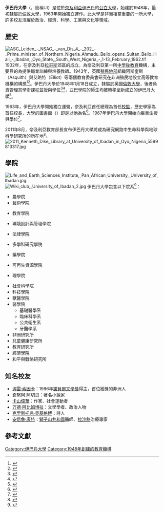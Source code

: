 {{NoteTA
| G1 = TO
}}{{Infobox university

|name            = 伊巴丹大學
|image           = University of Ibadan gate, Ibadan4.jpg

|image_size      = 
|caption         = 伊巴丹大學的校門

|motto           = Recte Sapere Fons（清楚的思考是知識之源）.
|established     = 1948年
|chancellor      = {{le|索科托蘇丹|Sultan of Sokoto}}{{le|薩阿德·阿布巴卡爾|Sa'adu Abubakar}}
|vice_chancellor = {{le|阿德博拉·巴巴通德·伊卡諾拉|Adebola Babatunde Ekanola}}

|chairman        = Nde Joshua Mutka Waklek
|city            = [[伊巴丹|伊巴丹]]
|state           = [[奧約州|奧約州]]
|country         = {{flag|奈及利亞}}
|website         = {{url|www.ui.edu.ng}}
|students        = 41,743人（2013年）<ref>{{cite news|url=http://www.thisdaylive.com/articles/ui-receives-biggest-allocation-of-intervention-funds/158465/|title=UI Receives Biggest Allocation of Intervention Funds|last=Oyedele|first=Damilola|date=8 September 2013|access-date=19 October 2014|archive-url=https://web.archive.org/web/20141216154130/http://www.thisdaylive.com/articles/ui-receives-biggest-allocation-of-intervention-funds/158465/|archive-date=2014-12-16|dead-url=no}}</ref>
|colours         = 
|campus          = 
|former_names    = University College Ibadan
|type            = [[公立大學|公立大學]]
}}

'''伊巴丹大學'''（{{lang-en|University of Ibadan}}，簡稱UI）是位於[[奈及利亞|奈及利亞]][[伊巴丹|伊巴丹]]的[[公立大學|公立大學]]，始建於1948年，最初隸屬於[[倫敦大學|倫敦大學]]，1963年開始獨立運作。此大學是非洲相當重要的一所大學，許多校友活躍於政治、經濟、科學、工業與文化等領域。

==歷史==
[[File:ASC_Leiden_-_NSAG_-_van_Dis_4_-_202_-_Prime_minister_of_Northern_Nigeria_Ahmadu_Bello_opens_Sultan_Bello_Hall_-_Ibadan,_Oyo_State,_South_West_Nigeria_-_1-13_February_1962.tif|thumb]]
1932年，{{le|亞巴學院|Yaba College}}在奈及利亞[[拉哥斯|拉哥斯]]郊區的{{le|亞巴|Yaba, Lagos}}成立，為奈及利亞第一所[[第三期教育|中學後教育]]機構，主要目的為提供職業訓練與培養教師。1943年，英國[[殖民地部|殖民地部]]組織阿斯奎斯（Asquith）與艾略特（Elliot）等兩個教育委員會研究在非洲殖民地設立高等教育機構的構想<ref name="Nwauwa1997">{{cite book|author=Apollos Okwuchi Nwauwa|title=Imperialism, Academe, and Nationalism: Britain and University Education for Africans, 1860-1960|url=https://books.google.com/books?id=_Lau0OF-6N4C&pg=PA134|year=1997|publisher=Psychology Press|isbn=978-0-7146-4668-8|pages=134}}</ref><ref>{{cite web |url=https://www.ug.edu.gh/content/establishment-university |title=Establishment of the University |date=2018-02-27 |access-date=2 March 2019 |archive-date=2017-09-21 |archive-url=https://web.archive.org/web/20170921192554/https://www.ug.edu.gh/content/establishment-university |dead-url=yes }}</ref>。伊巴丹大學於1948年1月18日成立，隸屬於英國[[倫敦大學|倫敦大學]]，後者負責管理其學術課程並授與學位<ref>{{cite web |title=History: Department of Medicine |url=https://web.archive.org/web/20061009145219/http://www.ui.edu.ng/deptmedicine.htm |website=UI Archive |publisher=University of Ibadan |access-date=2019-05-26}}</ref><ref>{{cite web |url=https://ui.edu.ng/History |title=History: University of Ibadan |date=2018-02-27 |accessdate=2021-03-29 |archive-date=2021-01-23 |archive-url=https://web.archive.org/web/20210123225925/https://www.ui.edu.ng/History |dead-url=no }}</ref>，亞巴學院的師生均被轉移至新成立的伊巴丹大學<ref>{{cite book  |url=https://books.google.com/books?id=Ms9Bs9fUmpcC&pg=PA52 |title=Serving the Common Good: an African perspective on higher education |first=Kiluba L. |last=Nkulu |page=54 |publisher=Peter Lang |year=2005 |ISBN=0-8204-7626-9}}</ref>。

1963年，伊巴丹大學開始獨立運營，奈及利亞首任總理{{le|阿布巴卡爾·塔法瓦·巴勒瓦|Abubakar Tafawa Balewa}}為首任[[校監|校監]]，歷史學家{{le|肯尼斯·迪克|Kenneth Dike}}為首任校長，大學的圖書館（{{le|肯尼斯·迪克圖書館|Kenneth Dike Library, University of Ibadan}}）即是以他為名<ref>{{Citation|last=Livsey|first=Tim|title=Introduction: Nigeria’s University Age|date=2017|url=https://doi.org/10.1057/978-1-137-56505-1_1|work=Nigeria’s University Age: Reframing Decolonisation and Development|pages=1–18|editor-last=Livsey|editor-first=Tim|series=Cambridge Imperial and Post-Colonial Studies Series|publisher=Palgrave Macmillan UK|doi=10.1057/978-1-137-56505-1_1|isbn=978-1-137-56505-1|access-date=2020-05-26}}</ref>。1967年伊巴丹大學開始向畢業生授與學位<ref>{{cite web |title=History: Department of Medicine |url=https://web.archive.org/web/20061009145219/http://www.ui.edu.ng/deptmedicine.htm |website=UI Archive |publisher=UI |access-date=26 May 2019}}</ref>。

2011年8月，奈及利亞教育部長{{le|露姬亞·艾哈邁德·盧法伊|Ruqayyah Ahmed Rufa'i}}宣布伊巴丹大學將成為{{le|泛非大學|Pan-African University}}研究網路中生命科學與地球科學研究所的所在地<ref>{{cite web|url=http://www.educationmattersng.com/v/index.php?option=com_content&view=article&id=290:pan-african-university-to-be-located-in-university-of-ibadanau&catid=50:news&Itemid=262|title=PAN AFRICAN UNIVERSITY TO BE LOCATED IN UNIVERSITY OF IBADAN…AU|work=Education Matters|date=2011-08-10|access-date=1 December 2011|archive-date=2012-04-26|archive-url=https://web.archive.org/web/20120426011847/http://www.educationmattersng.com/v/index.php?option=com_content&view=article&id=290:pan-african-university-to-be-located-in-university-of-ibadanau&catid=50:news&Itemid=262|dead-url=no}}</ref>。
[[File:2011_Kenneth_Dike_Library_at_University_of_Ibadan_in_Oyo_Nigeria_5599813317.jpg|thumb]]

==學院==
[[File:Life_and_Earth_Sciences_Institute,_Pan_African_University,_University_of_Ibadan.jpg|thumb]]
[[File:Wiki_club,_University_of_Ibadan_2.jpg|thumb]]
伊巴丹大學包含以下院系<ref>{{Cite web|url=https://www.ui.edu.ng|title=Home University of Ibadan|publisher=University of Ibadan|accessdate=2021-03-29|archive-date=2021-03-09|archive-url=https://web.archive.org/web/20210309110743/https://www.ui.edu.ng./|dead-url=no}}</ref>：
{{div col|colwidth=22em}}
*農學院
*藝術學院

*教育學院

*環境設計與管理學院

*法律學院

*多學科研究學院

*藥學院

*可再生資源學院

*理學院

*社會科學院
*科技學院
*獸醫學院
*醫學院
**基礎醫學系
**臨床科學系
**公共衛生系
**牙醫學系
*非洲研究所
*兒童健康研究所
*教育研究所
*經濟學院
*和平與戰略研究所
{{div col end}}

==知名校友==
*[[渥雷·索因卡|渥雷·索因卡]]：1986年[[諾貝爾文學獎|諾貝爾文學獎]]得主，首位獲獎的非洲人
*[[奇努阿·阿切贝|奇努阿·阿切贝]]：著名小說家
*[[卡山偉華|卡山偉華]]：作家、社會運動者
*[[万德·阿比姆博拉|万德·阿比姆博拉]]：文學學者、政治人物
*[[克里斯托弗·奥基格博|克里斯托弗·奥基格博]]：詩人
*[[安尼魯·康特|安尼魯·康特]]：[[獅子山共和國|獅子山共和國]]醫師、[[拉沙熱|拉沙熱]]治療專家

==參考文獻==
{{commons category}}

{{Reflist|2}}

{{portalbar|非洲|教育|大學}}

{{coord|7|26|30|N|3|54|00|E|source:openstreetmap|display=title}}

{{Authority control}}

[[Category:伊巴丹大學|Category:伊巴丹大學]]
[[Category:1948年創建的教育機構|Category:1948年創建的教育機構]]